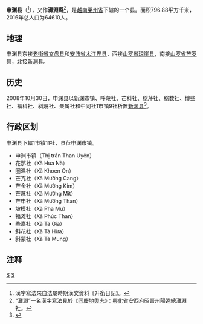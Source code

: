 {{Infobox Settlement
|name                   = 申渊县
|settlement_type        = 县
|official_name          = 
|other_name             = 
|native_name            = {{lang|vi|Huyện Than Uyên}}
|nickname               = 
|motto                  = 
|image_skyline          = Than Uyen's moutains.jpg
|imagesize              = 
|image_caption          = 
|image_flag             = 
|flag_size              = 
|image_seal             = 
|seal_size              = 
|image_shield           = 
|shield_size            = 
|image_blank_emblem     = 
|blank_emblem_size      = 
|image_map              = {{Infobox mapframe|frame-width=250|zoom=10}}
|mapsize                = 
|map_caption            = 
|image_map1             = 
|mapsize1               = 
|map_caption1           = 
|pushpin_map            = Vietnam
|pushpin_label_position = bottom
|pushpin_map_caption    = 
|pushpin_map1           = 
|pushpin_label_position1= 
|pushpin_map_caption1   = 
|subdivision_type       = 国家
|subdivision_name       = {{flag|Vietnam}}
|subdivision_type1      = [[越南行政区划|省]]
|subdivision_name1      = [[莱州省|莱州省]]
|subdivision_type2      = 行政区划
|subdivision_name2      = 1市镇11社
|subdivision_type3      = 
|subdivision_name3      = 
|seat_type              = 县莅
|seat                   = {{link-vi|申渊市镇|Than Uyên (thị trấn)}}
|government_type        = 
|leader_title           = 
|leader_name            = 
|leader_title1          = 
|leader_name1           = 
|established_title      = 
|established_date       = 
|area_magnitude         = 
|unit_pref              = 
|area_footnotes         = 
|area_total_km2         = 792.53
|area_land_km2          = 
|area_water_km2         = 
|area_water_percent     = 
|area_urban_km2         = 
|area_metro_km2         = 
|population_as_of       = 2018年
|population_footnotes   = 
|population_note        = 
|population_total       = 70600
|population_density_km2 = auto
|population_metro             = 
|population_density_metro_km2 = 
|population_urban             = 
|population_density_urban_km2 = 
|timezone               = [[越南标准时间|越南标准时间]]
|utc_offset             = +7
|elevation_footnotes    = 
|elevation_m            = 
|coor_type              = 
|coordinates            = 
|postal_code_type       = 
|postal_code            = 
|area_code              = 
|website                = [https://thanuyen.laichau.gov.vn 申渊县电子信息门户网站]
|footnotes              = 
}}
'''申渊县'''（{{vie|v=Huyện Than Uyên|hn=縣申淵}}<ref>漢字寫法來自法屬時期漢文資料《升銜日記》。</ref>），又作'''灘淵縣'''<ref>“灘淵”一名漢字寫法見於《[[同慶地輿志|同慶地輿志]]》：[[興化省|興化省]]安西府昭晉州陽逵總灘淵社。</ref>，是[[越南|越南]][[莱州省|莱州省]]下辖的一个县。面积796.88平方千米，2016年总人口为64610人。

==地理==
申渊县东接[[老街省|老街省]][[文盘县|文盘县]]和[[安沛省|安沛省]][[木江界县|木江界县]]，西接[[山罗省|山罗省]][[琼崖县|琼崖县]]，南接[[山罗省|山罗省]][[芒罗县|芒罗县]]，北接[[新渊县|新渊县]]。

==历史==
2008年10月30日，申渊县以新渊市镇、呼蔑社、芒科社、稔芹社、稔数社、博些社、福科社、斜蔑社、亲属社和中同社1市镇9社析置[[新渊县|新渊县]]<ref>{{Cite web |url=https://thuvienphapluat.vn/van-ban/Bo-may-hanh-chinh/Nghi-dinh-04-ND-CP-dieu-chinh-dia-gioi-hanh-chinh-huyen-Than-Uyen-de-thanh-lap-huyen-Tan-Uyen-tinh-Lai-Chau-81645.aspx |title=Nghị định 04/NĐ-CP điều chỉnh địa giới hành chính huyện Than Uyên để thành lập huyện Tân Uyên, tỉnh Lai Châu |accessdate=2020-01-01 |archive-date=2020-01-01 |archive-url=https://web.archive.org/web/20200101145437/https://thuvienphapluat.vn/van-ban/Bo-may-hanh-chinh/Nghi-dinh-04-ND-CP-dieu-chinh-dia-gioi-hanh-chinh-huyen-Than-Uyen-de-thanh-lap-huyen-Tan-Uyen-tinh-Lai-Chau-81645.aspx |dead-url=no }}</ref>。

==行政区划==
申渊县下辖1市镇11社，县莅申渊市镇。
*申渊市镇（Thị trấn Than Uyên）
*花那社（Xã Hua Nà）
*圈温社（Xã Khoen On）
*芒亢社（Xã Mường Cang）
*芒金社（Xã Mường Kim）
*芒蔑社（Xã Mường Mít）
*芒申社（Xã Mường Than）
*坡模社（Xã Pha Mu）
*福滩社（Xã Phúc Than）
*些嘉社（Xã Ta Gia）
*斜花社（Xã Tà Hừa）
*斜蒙社（Xã Tà Mung）

==注释==
{{reflist}}

{{莱州省行政区划}}
{{越南西北部之县市镇区域划分}}

[[Category:越南县份|S]]
[[Category:萊州省|S]]